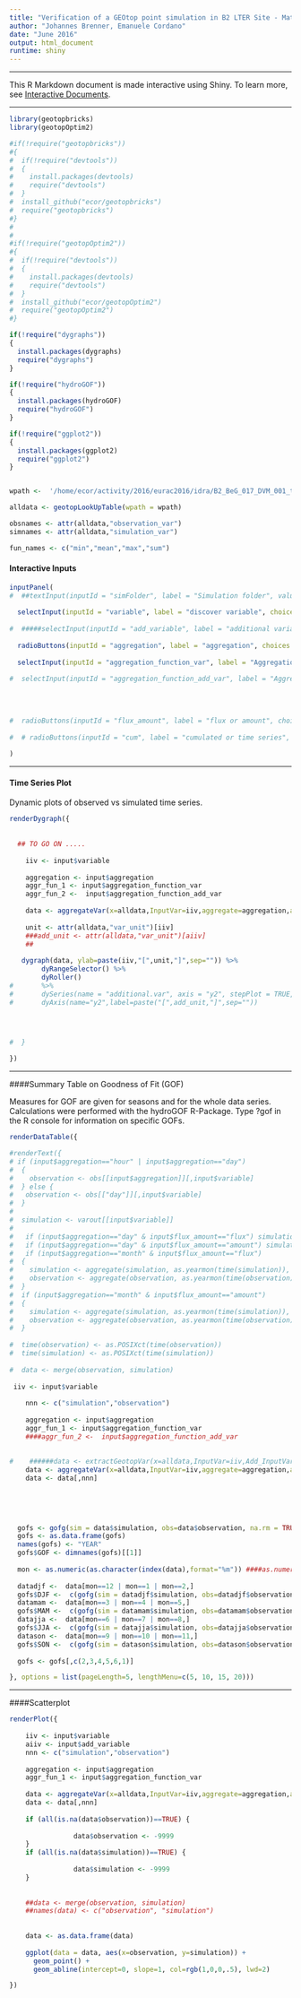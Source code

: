 ```yaml
---
title: "Verification of a GEOtop point simulation in B2 LTER Site - Match - South Tyrol - Italy"
author: "Johannes Brenner, Emanuele Cordano"
date: "June 2016"
output: html_document
runtime: shiny
---
```


***

This R Markdown document is made interactive using Shiny. To learn more, see [Interactive Documents](http://rmarkdown.rstudio.com/authoring_shiny.html).

***

```r

library(geotopbricks)
library(geotopOptim2)

#if(!require("geotopbricks"))
#{
#  if(!require("devtools"))
#  {
#    install.packages(devtools)
#    require("devtools")
#  }
#  install_github("ecor/geotopbricks")
#  require("geotopbricks")
#}
#
#
#if(!require("geotopOptim2"))
#{
#  if(!require("devtools"))
#  {
#    install.packages(devtools)
#    require("devtools")
#  }
#  install_github("ecor/geotopOptim2")
#  require("geotopOptim2")
#}

if(!require("dygraphs"))
{
  install.packages(dygraphs)
  require("dygraphs")
}

if(!require("hydroGOF"))
{
  install.packages(hydroGOF)
  require("hydroGOF")
}

if(!require("ggplot2"))
{
  install.packages(ggplot2)
  require("ggplot2")
}


wpath <-  '/home/ecor/activity/2016/eurac2016/idra/B2_BeG_017_DVM_001_test_1' 

alldata <- geotopLookUpTable(wpath = wpath)

obsnames <- attr(alldata,"observation_var")
simnames <- attr(alldata,"simulation_var")

fun_names <- c("min","mean","max","sum")
```

#### Interactive Inputs

```r
inputPanel(
#  ##textInput(inputId = "simFolder", label = "Simulation folder", value = ""),
  
  selectInput(inputId = "variable", label = "discover variable", choices = obsnames,selected=obsnames[8]),
  
#  #####selectInput(inputId = "add_variable", label = "additional variable (sim)", choices = simnames, selected = simnames[2]),
  
  radioButtons(inputId = "aggregation", label = "aggregation", choices = c("hourly","daily","monthly"), selected = "hourly", inline = FALSE),
  
  selectInput(inputId = "aggregation_function_var", label = "Aggregation Function", choices = fun_names, selected = "mean")
  
#  selectInput(inputId = "aggregation_function_add_var", label = "Aggregation Function (add_var)", choices = fun_names, selected = "sum")
  
  
  
  
#  radioButtons(inputId = "flux_amount", label = "flux or amount", choices = c("flux","amount"), selected = "flux", inline = FALSE)
  
#  # radioButtons(inputId = "cum", label = "cumulated or time series", choices = c("time series","cumulated over time"), selected = "time series", inline = FALSE)
  
)

```

***

#### Time Series Plot

Dynamic plots of observed vs simulated time series. 

```r


renderDygraph({
  
  
  ## TO GO ON .....
  
  	iiv <- input$variable
  	
  	aggregation <- input$aggregation
  	aggr_fun_1 <- input$aggregation_function_var
  	aggr_fun_2 <-  input$aggregation_function_add_var
    
    data <- aggregateVar(x=alldata,InputVar=iiv,aggregate=aggregation,aggregate_fun=c(aggr_fun_1)) 
   
    unit <- attr(alldata,"var_unit")[iiv]
    ###add_unit <- attr(alldata,"var_unit")[aiiv]
    ## 
    
   dygraph(data, ylab=paste(iiv,"[",unit,"]",sep="")) %>%
		dyRangeSelector() %>%
		dyRoller() 
#		%>%
#		dySeries(name = "additional.var", axis = "y2", stepPlot = TRUE, fillGraph = TRUE, label = paste(aiiv,"[",add_unit,"]",sep="")) %>%
#		dyAxis(name="y2",label=paste("[",add_unit,"]",sep=""))




#  }
 
})

```
  
***

####Summary Table on Goodness of Fit (GOF)

Measures for GOF are given for seasons and for the whole data series. Calculations were performed with the hydroGOF R-Package. Type ?gof in the R console for information on specific GOFs.

```r

renderDataTable({

#renderText({
# if (input$aggregation=="hour" | input$aggregation=="day")
#  {
#    observation <- obs[[input$aggregation]][,input$variable]
#  } else {
#  	observation <- obs[["day"]][,input$variable]
#  }
#  
#  simulation <- varout[[input$variable]]
#  
# 	if (input$aggregation=="day" & input$flux_amount=="flux") simulation <- aggregate(simulation, as.Date(time(simulation)), mean, na.rm=T) 
#  	if (input$aggregation=="day" & input$flux_amount=="amount") simulation <- aggregate(simulation, as.Date(time(simulation)), sum, na.rm=F)
#  	if (input$aggregation=="month" & input$flux_amount=="flux") 
#  {
#    simulation <- aggregate(simulation, as.yearmon(time(simulation)), mean, na.rm=T)
#    observation <- aggregate(observation, as.yearmon(time(observation)), mean, na.rm=T)
#  } 
#  if (input$aggregation=="month" & input$flux_amount=="amount") 
#  {
#    simulation <- aggregate(simulation, as.yearmon(time(simulation)), sum, na.rm=F)
#    observation <- aggregate(observation, as.yearmon(time(observation)), sum, na.rm=F)
#  } 
  
#  time(observation) <- as.POSIXct(time(observation))
#  time(simulation) <- as.POSIXct(time(simulation))
  
#  data <- merge(observation, simulation)
 
 iiv <- input$variable
  
  	nnn <- c("simulation","observation")
  	
  	aggregation <- input$aggregation
  	aggr_fun_1 <- input$aggregation_function_var
  	####aggr_fun_2 <-  input$aggregation_function_add_var
    
    
#    ######data <- extractGeotopVar(x=alldata,InputVar=iiv,Add_InputVar=aiiv,aggregate=aggregation,aggregate_fun=c(aggr_fun_1,aggr_fun_2)) 
    data <- aggregateVar(x=alldata,InputVar=iiv,aggregate=aggregation,aggregate_fun=c(aggr_fun_1))
  	data <- data[,nnn]
 
  
  
  

  gofs <- gofg(sim = data$simulation, obs=data$observation, na.rm = TRUE)
  gofs <- as.data.frame(gofs)
  names(gofs) <- "YEAR"
  gofs$GOF <- dimnames(gofs)[[1]]
  
  mon <- as.numeric(as.character(index(data),format="%m")) ####as.numeric(format(time(data), "%m"))
  
  datadjf <-  data[mon==12 | mon==1 | mon==2,]
  gofs$DJF <-  c(gofg(sim = datadjf$simulation, obs=datadjf$observation, na.rm = TRUE))
  datamam <-  data[mon==3 | mon==4 | mon==5,]
  gofs$MAM <-  c(gofg(sim = datamam$simulation, obs=datamam$observation, na.rm = TRUE))
  datajja <-  data[mon==6 | mon==7 | mon==8,]
  gofs$JJA <-  c(gofg(sim = datajja$simulation, obs=datajja$observation, na.rm = TRUE))
  datason <-  data[mon==9 | mon==10 | mon==11,]
  gofs$SON <-  c(gofg(sim = datason$simulation, obs=datason$observation, na.rm = TRUE))
  
  gofs <- gofs[,c(2,3,4,5,6,1)]

}, options = list(pageLength=5, lengthMenu=c(5, 10, 15, 20)))

```

***

####Scatterplot

```r

renderPlot({
  
	iiv <- input$variable
    aiiv <- input$add_variable
  	nnn <- c("simulation","observation")
  	
  	aggregation <- input$aggregation
  	aggr_fun_1 <- input$aggregation_function_var
  	
    data <- aggregateVar(x=alldata,InputVar=iiv,aggregate=aggregation,aggregate_fun=c(aggr_fun_1))[,nnn]
  	data <- data[,nnn]
	
	if (all(is.na(data$observation))==TRUE) {
	
				data$observation <- -9999
	}
	if (all(is.na(data$simulation))==TRUE) {
	
				data$simulation <- -9999
	}
	
	
    ##data <- merge(observation, simulation)
    ##names(data) <- c("observation", "simulation")
    
    
    data <- as.data.frame(data)
    
    ggplot(data = data, aes(x=observation, y=simulation)) +
      geom_point() +
      geom_abline(intercept=0, slope=1, col=rgb(1,0,0,.5), lwd=2)

})     
```
